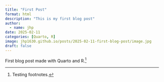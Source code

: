 ```yaml
---
title: "First Post"
format: html
description: "This is my first blog post"
author:
  - name: jhp
date: 2025-02-11
categories: [Quarto, R]
image: jhp1630.github.io/posts/2025-02-11-first-blog-post/image.jpg
draft: false
---
```


First blog post made with Quarto and R.[^1]

[^1]: Testing footnotes.

